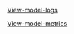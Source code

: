 [View-model-logs](Observability/View-model-logs.mdx)

[View-model-metrics](Observability/View-model-metrics.mdx)